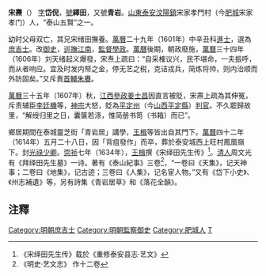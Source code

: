'''宋燾'''（{{bd|1572年||1614年|catIdx=S宋}}） [[表字|字]]'''岱倪'''，[[號|號]]'''繹田'''，又號'''青岩'''。[[山東|山東]][[泰安|泰安]][[汶陽鎮|汶陽鎮]]宋家孝門村（今[[肥城|肥城]]宋家孝门）人，“泰山五賢”之一。

幼时父母双亡，其兄宋绪田撫養。[[萬曆|萬曆]]二十九年（1601年）中辛丑科[[進士|進士]]，選為[[庶吉士|庶吉士]]。改[[御史|御史]]，[[巡撫|巡撫]][[江南|江南]]，[[監督|監督]][[學政|學政]]。[[萬曆|萬曆]]後期，朝政廢施，[[萬曆|萬曆]]三十四年（1606年）刘天绪起义爆發，宋焘上疏曰：“自采榷议兴，民不堪命，一夫振呼，而从者响应。宜及时发内帑之金，停无艺之税，克诘戎兵，简炼将帅，则内治顺而外防固矣。”又斥責[[首輔|首輔]][[朱賡|朱賡]]。

[[萬曆|萬曆]]三十五年（1607年）秋，[[江西|江西]][[參政|參政]][[姜士昌|姜士昌]]因直言被貶，宋燾上疏為其伸冤，斥责辅臣[[李廷機|李廷機]]等，[[明神宗|神宗]]大怒，貶為[[平定州|平定州]]（今[[山西|山西]][[平定縣|平定縣]]）[[判官|判官]]。不久罷歸故里，“解绶归里之日，囊箧若涤，惟简册书笥（书箱）而已”。

鄉居期間在泰城靈芝街「青岩居」講學，[[王楫|王楫]]等皆出自其門下。[[萬曆|萬曆]]四十二年（1614年）五月二十八日，因「背疽發作」而卒，葬於泰安城西上旺村鳳凰嶺下。封[[光祿少卿|光祿少卿]]。[[崇祯|崇祯]]七年（1634年），[[王楫|王楫]]撰《宋绎田先生传》<ref>《宋绎田先生传》载於《重修泰安县志·艺文》</ref>。[[清人|清人]]周文光有《拜绎田先生墓》一诗。著有《泰山紀事》三卷<ref>《明史·艺文志》 作十二卷</ref>，“一卷曰《天集》，记天神事；二卷曰《地集》，记古迹；三卷曰《人集》，记名宦人物。”又有《岱下小史》、《州志補遺》等，另有詩集《青岩居草》和《落花全韻》。

==注釋==
<div class="references-small">
<references />
</div>

{{萬曆二十九年辛丑科殿試金榜}}
{{DEFAULTSORT:Song宋}}
[[Category:明朝庶吉士|Category:明朝庶吉士]]
[[Category:明朝監察御史|Category:明朝監察御史]]
[[Category:肥城人|Category:肥城人]]
[[Category:宋姓|T]]